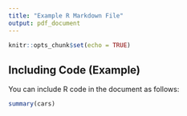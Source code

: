 ```yaml
---
title: "Example R Markdown File"
output: pdf_document
---
```


```r
knitr::opts_chunk$set(echo = TRUE)
```

## Including Code (Example)

You can include R code in the document as follows:

```r
summary(cars)
```
